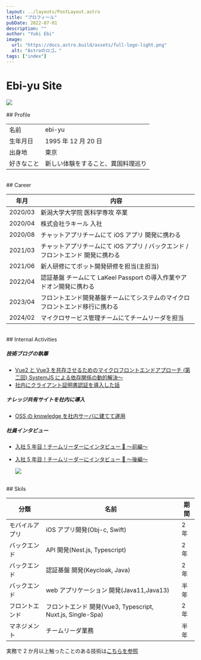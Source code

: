 ```yaml
---
layout: ../layouts/PostLayout.astro
title: "プロフィール"
pubDate: 2022-07-01
description: ""
author: "Yuki Ebi"
image:
  url: "https://docs.astro.build/assets/full-logo-light.png"
  alt: "Astroのロゴ。"
tags: ["index"]
---
```



<h1 class="text-center">Ebi-yu Site</h1>

<img class="h-48 sm:h-96  w-fit justify-center m-auto" src="/my_icon.png" />

<div id="profile" />
<br />
## Profile

|            |                                    |
| ---------- | ---------------------------------- |
| 名前       | ebi-yu                             |
| 生年月日   | 1995 年 12 月 20 日                |
| 出身地     | 東京                               |
| 好きなこと | 新しい体験をすること、異国料理巡り |

<div id="career" />
<br />
## Career

| 年月    | 内容                                                                             |
| ------- | -------------------------------------------------------------------------------- |
| 2020/03 | 新潟大学大学院 医科学専攻 卒業                                                   |
| 2020/04 | 株式会社ラキール 入社                                                            |
| 2020/08 | チャットアプリチームにて iOS アプリ 開発に携わる                                 |
| 2021/03 | チャットアプリチームにて iOS アプリ / バックエンド / フロントエンド 開発に携わる |
| 2021/06 | 新人研修にてボット開発研修を担当(主担当)                                         |
| 2022/04 | 認証基盤 チームにて LaKeel Passport の導入作業やアドオン開発に携わる             |
| 2023/04 | フロントエンド開発基盤チームにてシステムのマイクロフロントエンド移行に携わる     |
| 2024/02 | マイクロサービス管理チームにてチームリーダを担当                                 |

<div id="activities" />
<br />
## Internal Activities

<br />

##### 技術ブログの執筆

- [Vue2 と Vue3 を共存させるためのマイクロフロントエンドアプローチ (第二回) SystemJS による依存関係の動的解決～](https://tech-blog.lakeel.com/n/n3007d9dca4e7)
- [社内にクライアント証明書認証を導入した話](https://tech-blog.lakeel.com/n/n91061e8093b1)

##### ナレッジ共有サイトを社内に導入

- [OSS の knowledge を社内サーバに建てて運用](https://github.com/ebi-yu/knowledge)

##### 社員インタビュー

- [入社 5 年目！チームリーダーにインタビュー 👏 ～前編～](https://legendapl.amebaownd.com/posts/55178497)
- [入社 5 年目！チームリーダーにインタビュー 👏 ～後編～](https://legendapl.amebaownd.com/posts/55264169)

  <img src="/knowledge-site.png" />

<div id="skils" />
<br />
## Skils

| 分類           | 名前                                                       | 期間 |
| -------------- | ---------------------------------------------------------- | ---- |
| モバイルアプリ | iOS アプリ開発(Obj-c, Swift)                               | 2 年 |
| バックエンド   | API 開発(Nest.js, Typescript)                              | 2 年 |
| バックエンド   | 認証基盤 開発(Keycloak, Java)                              | 2 年 |
| バックエンド   | web アプリケーション 開発(Java11,Java13)                   | 半年 |
| フロントエンド | フロントエンド 開発(Vue3, Typescript, Nuxt.js, Single-Spa) | 2 年 |
| マネジメント   | チームリーダ業務                                           | 半年 |

実務で 2 か月以上触ったことのある技術は[こちらを参照](https://stackshare.io/ebidevelopper1088/my-stack/main)
